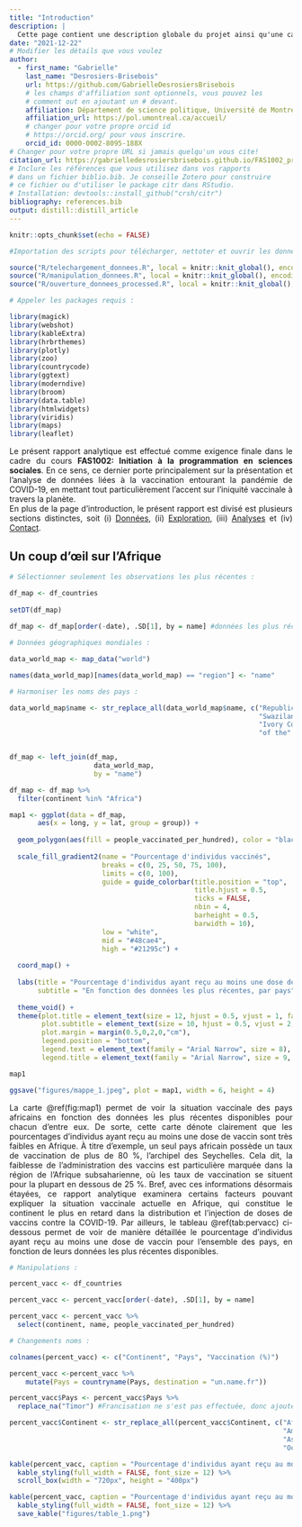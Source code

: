 ```yaml
---
title: "Introduction"
description: | 
  Cette page contient une description globale du projet ainsi qu'une carte qui met en évidence le pourcentage d'individus ayant reçu au moins une dose de vaccin au sein du continent africain.
date: "2021-12-22"
# Modifier les détails que vous voulez
author:
  - first_name: "Gabrielle"
    last_name: "Desrosiers-Brisebois"
    url: https://github.com/GabrielleDesrosiersBrisebois
    # les champs d'affiliation sont optionnels, vous pouvez les
    # comment out en ajoutant un # devant.
    affiliation: Département de science politique, Université de Montréal
    affiliation_url: https://pol.umontreal.ca/accueil/
    # changer pour votre propre orcid id
    # https://orcid.org/ pour vous inscrire.
    orcid_id: 0000-0002-8095-188X
# Changer pour votre propre URL si jamais quelqu'un vous cite!
citation_url: https://gabrielledesrosiersbrisebois.github.io/FAS1002_projet-final/
# Inclure les références que vous utilisez dans vos rapports
# dans un fichier biblio.bib. Je conseille Zotero pour construire
# ce fichier ou d'utiliser le package citr dans RStudio.
# Installation: devtools::install_github("crsh/citr")
bibliography: references.bib
output: distill::distill_article
---
```


```r
knitr::opts_chunk$set(echo = FALSE)
```

```r
#Importation des scripts pour télécharger, nettoter et ouvrir les données :

source("R/telechargement_donnees.R", local = knitr::knit_global(), encoding = "UTF-8")
source("R/manipulation_donnees.R", local = knitr::knit_global(), encoding = "UTF-8")
source("R/ouverture_donnees_processed.R", local = knitr::knit_global(), encoding = "UTF-8")

# Appeler les packages requis :

library(magick)
library(webshot)
library(kableExtra)
library(hrbrthemes)
library(plotly)
library(zoo)
library(countrycode)
library(ggtext)
library(moderndive)
library(broom)
library(data.table)
library(htmlwidgets)
library(viridis)
library(maps)
library(leaflet)
```

::: {style="text-align: justify"}
Le présent rapport analytique est effectué comme exigence finale dans le cadre du cours **FAS1002: Initiation à la programmation en sciences sociales**. En ce sens, ce dernier porte principalement sur la présentation et l'analyse de données liées à la vaccination entourant la pandémie de COVID-19, en mettant tout particulièrement l'accent sur l'iniquité vaccinale à travers la planète. <br> En plus de la page d'introduction, le présent rapport est divisé est plusieurs sections distinctes, soit (i) [Données](2-import.html), (ii) [Exploration](3-exploration.html), (iii) [Analyses](4-analyse.html) et (iv) [Contact](contact.html).
:::

## Un coup d'œil sur l'Afrique

```r
# Sélectionner seulement les observations les plus récentes :

df_map <- df_countries 
  
setDT(df_map)  
  
df_map <- df_map[order(-date), .SD[1], by = name] #données les plus récentes, par pays.  

# Données géographiques mondiales :

data_world_map <- map_data("world") 

names(data_world_map)[names(data_world_map) == "region"] <- "name"

# Harmoniser les noms des pays :

data_world_map$name <- str_replace_all(data_world_map$name, c("Republic of Congo" = "Congo",
                                                              "Swaziland" = "Eswatini",
                                                              "Ivory Coast" = "Cote d'Ivoire",
                                                              "of the" = "of"))


df_map <- left_join(df_map,
                     data_world_map,
                     by = "name")

df_map <- df_map %>% 
  filter(continent %in% "Africa")
```

```r
map1 <- ggplot(data = df_map, 
       aes(x = long, y = lat, group = group)) +
  
  geom_polygon(aes(fill = people_vaccinated_per_hundred), color = "black", alpha = 0.9) +
  
  scale_fill_gradient2(name = "Pourcentage d'individus vaccinés",
                       breaks = c(0, 25, 50, 75, 100),
                       limits = c(0, 100),
                       guide = guide_colorbar(title.position = "top",
                                              title.hjust = 0.5,
                                              ticks = FALSE,
                                              nbin = 4,
                                              barheight = 0.5,
                                              barwidth = 10),
                       low = "white",
                       mid = "#48cae4",
                       high = "#21295c") +
  
  coord_map() +
  
  labs(title = "Pourcentage d'individus ayant reçu au moins une dose de vaccin en Afrique",
       subtitle = "En fonction des données les plus récentes, par pays") +
  
  theme_void() +
  theme(plot.title = element_text(size = 12, hjust = 0.5, vjust = 1, family = "Arial Narrow", face = "bold"),
        plot.subtitle = element_text(size = 10, hjust = 0.5, vjust = 2, family = "Arial Narrow"),
        plot.margin = margin(0.5,0,2,0,"cm"),
        legend.position = "bottom",
        legend.text = element_text(family = "Arial Narrow", size = 8),
        legend.title = element_text(family = "Arial Narrow", size = 9, face = "bold"))

map1
```

```r
ggsave("figures/mappe_1.jpeg", plot = map1, width = 6, height = 4)
```

::: {style="text-align: justify"}
La carte \@ref(fig:map1) permet de voir la situation vaccinale des pays africains en fonction des données les plus récentes disponibles pour chacun d'entre eux. De sorte, cette carte dénote clairement que les pourcentages d'individus ayant reçu au moins une dose de vaccin sont très faibles en Afrique. À titre d'exemple, un seul pays africain possède un taux de vaccination de plus de 80 %, l'archipel des Seychelles. Cela dit, la faiblesse de l'administration des vaccins est particulière marquée dans la région de l'Afrique subsaharienne, où les taux de vaccination se situent pour la plupart en dessous de 25 %. Bref, avec ces informations désormais étayées, ce rapport analytique examinera certains facteurs pouvant expliquer la situation vaccinale actuelle en Afrique, qui constitue le continent le plus en retard dans la distribution et l'injection de doses de vaccins contre la COVID-19. Par ailleurs, le tableau \@ref(tab:pervacc) ci-dessous permet de voir de manière détaillée le pourcentage d'individus ayant reçu au moins une dose de vaccin pour l'ensemble des pays, en fonction de leurs données les plus récentes disponibles.
:::

```r
# Manipulations :

percent_vacc <- df_countries

percent_vacc <- percent_vacc[order(-date), .SD[1], by = name]

percent_vacc <- percent_vacc %>% 
  select(continent, name, people_vaccinated_per_hundred)

# Changements noms :

colnames(percent_vacc) <- c("Continent", "Pays", "Vaccination (%)")

percent_vacc <-percent_vacc %>% 
    mutate(Pays = countryname(Pays, destination = "un.name.fr")) 

percent_vacc$Pays <- percent_vacc$Pays %>% 
  replace_na("Timor") #Francisation ne s'est pas effectuée, donc ajouter le Timor manuellement.

percent_vacc$Continent <- str_replace_all(percent_vacc$Continent, c("Africa" = "Afrique",
                                                                    "Americas" = "Amériques",
                                                                    "Asia" = "Asie",
                                                                    "Oceania" = "Océanie"))
```

```r
kable(percent_vacc, caption = "Pourcentage d'individus ayant reçu au moins une dose de vaccin, par pays") %>% 
  kable_styling(full_width = FALSE, font_size = 12) %>%
  scroll_box(width = "720px", height = "400px")
```

```r
kable(percent_vacc, caption = "Pourcentage d'individus ayant reçu au moins une dose de vaccin, par pays") %>% 
  kable_styling(full_width = FALSE, font_size = 12) %>%
  save_kable("figures/table_1.png")
```
